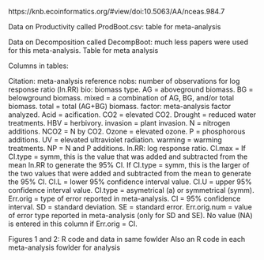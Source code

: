 https://knb.ecoinformatics.org/#view/doi:10.5063/AA/nceas.984.7


Data on Productivity called ProdBoot.csv: table for meta-analysis 

Data on Decomposition called DecompBoot: much less papers were used for this meta-analysis. Table for meta analysis

Columns in tables: 

Citation: meta-analysis reference
nobs: number of observations for log response ratio (ln.RR)
bio: biomass type. AG = aboveground biomass. BG = belowground biomass. mixed = a combination of AG, BG, and/or total biomass. total = total (AG+BG) biomass.
factor: meta-analysis factor analyzed. Acid = acification. CO2 = elevated CO2. Drought = reduced water treatments. HBV = herbivory. invasion = plant invasion. N = nitrogen additions. NCO2 = N by CO2. Ozone = elevated ozone. P = phosphorous additions. UV = elevated ultraviolet radiation. warming = warming treatments. NP = N and P additions.
ln.RR: log response ratio.
CI.max = If CI.type = symm, this is the value that was added and subtracted from the mean ln.RR to generate the 95% CI. If CI.type = symm, this is the larger of the two values that were added and subtracted from the mean to generate the 95% CI.
CI.L = lower 95% confidence interval value.
CI.U = upper 95% confidence interval value.
CI.type = asymetrical (a) or symmetrical (symm).
Err.orig = type of error reported in meta-analysis. CI = 95% confidence interval. SD = standard deviation. SE = standard error.
Err.orig.num = value of error type reported in meta-analysis (only for SD and SE). No value (NA) is entered in this column if Err.orig = CI.


Figures 1 and 2: R code and data in same fowlder
Also an R code in each meta-analysis fowlder for analysis



















